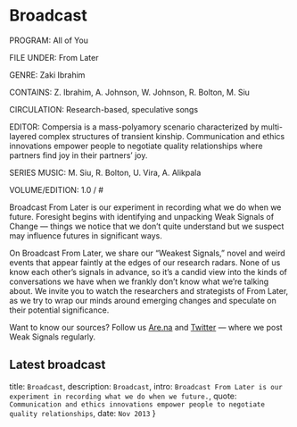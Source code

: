 
# Broadcast

<SummaryBox>
PROGRAM: All of You

FILE UNDER: From Later

GENRE: Zaki Ibrahim

CONTAINS: Z. Ibrahim, A. Johnson, W. Johnson, R. Bolton, M. Siu

CIRCULATION: Research-based, speculative songs

EDITOR: Compersia is a mass-polyamory scenario characterized by multi-layered complex structures of transient kinship. Communication and ethics innovations empower people to negotiate quality relationships where partners find joy in their partners’ joy.

SERIES MUSIC: M. Siu, R. Bolton, U. Vira, A. Alikpala

VOLUME/EDITION: 1.0 / #
</SummaryBox>

Broadcast From Later is our experiment in recording what we do when we future. Foresight begins with identifying and unpacking Weak Signals of Change — things we notice that we don’t quite understand but we suspect may influence futures in significant ways.

On Broadcast From Later, we share our “Weakest Signals,” novel and weird events that appear faintly at the edges of our research radars. None of us know each other’s signals in advance, so it’s a candid view into the kinds of conversations we have when we frankly don’t know what we’re talking about. We invite you to watch the researchers and strategists of From Later, as we try to wrap our minds around emerging changes and speculate on their potential significance.

Want to know our sources? Follow us [Are.na]('https://www.are.na/from-later') and [Twitter]('https://twitter.com/since21xx') — where we post Weak Signals regularly.


## Latest broadcast

<EmbeddedVideo
  url="https://www.youtube.com/embed/mrdjSJ6rdU4?rel=0&amp;controls=1&amp;autoplay=0&amp;mute=0&amp;start=0"
  title="Broadcast 38 | Dance like an NPC w/ Radha Mistry &amp; Tobias Revell"
/>


  title: `Broadcast`,
  description: `Broadcast`,
  intro: `Broadcast From Later is our experiment in recording what we do when we future.`,
  quote: `Communication and ethics innovations empower people to negotiate quality relationships`,
  date: `Nov 2013`
}

